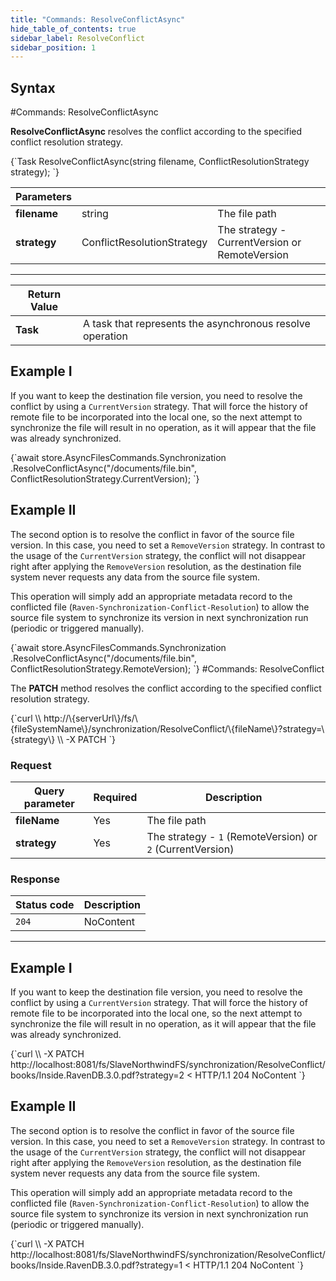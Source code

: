 ---
title: "Commands: ResolveConflictAsync"
hide_table_of_contents: true
sidebar_label: ResolveConflict
sidebar_position: 1
---




## Syntax
<LanguageSwitcher supportedLanguages={supportedLanguages} />
<LanguageContent language="csharp">
#Commands: ResolveConflictAsync

**ResolveConflictAsync** resolves the conflict according to the specified conflict resolution strategy.



<TabItem value="resolve_conflict_1" label="resolve_conflict_1">
<CodeBlock language="csharp">
{`Task ResolveConflictAsync(string filename, ConflictResolutionStrategy strategy);
`}
</CodeBlock>
</TabItem>

| Parameters | | |
| ------------- | ------------- | ----- |
| **filename** | string | The file path |
| **strategy** | ConflictResolutionStrategy | The strategy - CurrentVersion or RemoteVersion |

---

| Return Value | |
| ------------- | ------------- |
| **Task** | A task that represents the asynchronous resolve operation |

## Example I

If you want to keep the destination file version, you need to resolve the conflict by using a `CurrentVersion` strategy. 
That will force the history of remote file to be incorporated into the local one, so the next attempt to synchronize the file will result in no operation, as it will appear that the file was already synchronized.

<TabItem value="resolve_conflict_2" label="resolve_conflict_2">
<CodeBlock language="csharp">
{`await store.AsyncFilesCommands.Synchronization
	.ResolveConflictAsync("/documents/file.bin", ConflictResolutionStrategy.CurrentVersion);
`}
</CodeBlock>
</TabItem>

## Example II

The second option is to resolve the conflict in favor of the source file version. In this case, you need to set a `RemoveVersion` strategy.
In contrast to the usage of the `CurrentVersion` strategy, the conflict will not disappear right after applying the `RemoveVersion` resolution, as the destination file system never requests any data from the source file system.

This operation will simply add an appropriate metadata record to the conflicted file (`Raven-Synchronization-Conflict-Resolution`) to allow the source file system to synchronize its version in next synchronization run (periodic or triggered manually).

<TabItem value="resolve_conflict_3" label="resolve_conflict_3">
<CodeBlock language="csharp">
{`await store.AsyncFilesCommands.Synchronization
    .ResolveConflictAsync("/documents/file.bin", ConflictResolutionStrategy.RemoteVersion);
`}
</CodeBlock>
</TabItem>


</LanguageContent>
<LanguageContent language="http">
#Commands: ResolveConflict

The **PATCH** method resolves the conflict according to the specified conflict resolution strategy.



<TabItem value="json" label="json">
<CodeBlock language="json">
{`curl \\
	http://\{serverUrl\}/fs/\{fileSystemName\}/synchronization/ResolveConflict/\{fileName\}?strategy=\{strategy\}  \\
	-X PATCH 
`}
</CodeBlock>
</TabItem>

### Request

| Query parameter | Required | Description |
| ------------- | -- | ---- |
| **fileName** | Yes | The file path |
| **strategy** | Yes | The strategy -  `1` (RemoteVersion) or `2` (CurrentVersion) |

### Response

| Status code | Description |
| ----------- | - |
| `204` | NoContent |

---


## Example I

If you want to keep the destination file version, you need to resolve the conflict by using a `CurrentVersion` strategy. 
That will force the history of remote file to be incorporated into the local one, so the next attempt to synchronize the file will result in no operation, as it will appear that the file was already synchronized.

<TabItem value="json" label="json">
<CodeBlock language="json">
{`curl \\
	-X PATCH http://localhost:8081/fs/SlaveNorthwindFS/synchronization/ResolveConflict/books/Inside.RavenDB.3.0.pdf?strategy=2
< HTTP/1.1 204 NoContent
`}
</CodeBlock>
</TabItem>

## Example II

The second option is to resolve the conflict in favor of the source file version. In this case, you need to set a `RemoveVersion` strategy.
In contrast to the usage of the `CurrentVersion` strategy, the conflict will not disappear right after applying the `RemoveVersion` resolution, as the destination file system never requests any data from the source file system.

This operation will simply add an appropriate metadata record to the conflicted file (`Raven-Synchronization-Conflict-Resolution`) to allow the source file system to synchronize its version in next synchronization run (periodic or triggered manually).

<TabItem value="json" label="json">
<CodeBlock language="json">
{`curl \\
	-X PATCH http://localhost:8081/fs/SlaveNorthwindFS/synchronization/ResolveConflict/books/Inside.RavenDB.3.0.pdf?strategy=1
< HTTP/1.1 204 NoContent
`}
</CodeBlock>
</TabItem>


</LanguageContent>

<!---
- [Synchronization conflicts](../../../../synchronization/conflicts)

-->